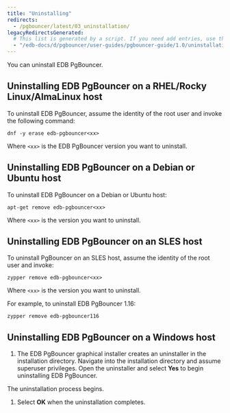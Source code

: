 ```yaml
---
title: "Uninstalling"
redirects:
  - /pgbouncer/latest/03_uninstallation/
legacyRedirectsGenerated:
  # This list is generated by a script. If you need add entries, use the `legacyRedirects` key.
  - "/edb-docs/d/pgbouncer/user-guides/pgbouncer-guide/1.0/uninstallation.html"
---
```


You can uninstall EDB PgBouncer.

## Uninstalling EDB PgBouncer on a RHEL/Rocky Linux/AlmaLinux host

To uninstall EDB PgBouncer, assume the identity of the root user and invoke the following command:

```shell
dnf -y erase edb-pgbouncer<xx>
```

Where `<xx>` is the EDB PgBouncer version you want to uninstall.

## Uninstalling EDB PgBouncer on a Debian or Ubuntu host

To uninstall EDB PgBouncer on a Debian or Ubuntu host:

```shell
apt-get remove edb-pgbouncer<xx>
```

Where `<xx>` is the version you want to uninstall.

## Uninstalling EDB PgBouncer on an SLES host

To uninstall PgBouncer on an SLES host, assume the identity of the root user and invoke:

```shell
zypper remove edb-pgbouncer<xx>
```

Where `<xx>` is the version you want to uninstall.

For example, to uninstall EDB PgBouncer 1.16:

```shell
zypper remove edb-pgbouncer116
```

## Uninstalling EDB PgBouncer on a Windows host

1.  The EDB PgBouncer graphical installer creates an uninstaller in the installation directory. Navigate into the installation directory and assume superuser privileges. Open the uninstaller and select **Yes** to begin uninstalling EDB PgBouncer.

  The uninstallation process begins. 

1.  Select **OK** when the uninstallation completes.

